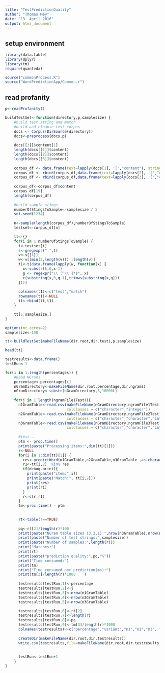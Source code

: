 ```yaml
---
title: "TestPredictionQuality"
author: "Thomas Mey"
date: "13. April 2016"
output: html_document
---
```



## setup environment
```r
library(data.table)
library(dplyr)
library(tm) 
require(quanteda)

source("commonProcess.R")
source("WordPredictionApp/Common.r")
```

## read profanity
```r
p<-readProfanity()
``` 


```r
buildTestSet<-function(directory,p,samplesize) {
    #build test string and match
    #build and cleanse test corpus
    docs <- Corpus(DirSource(directory))
    docs<-preprocess(docs,p)
    
    docs[[3]]$content[1]
    length(docs[[1]]$content)
    length(docs[[2]]$content)
    length(docs[[3]]$content)
    
    corpus_df <- data.frame(text=lapply(docs[1], '[',"content"), stringsAsFactors=F)
    corpus_df <- rbind(corpus_df,data.frame(text=lapply(docs[2], '[',"content"), stringsAsFactors=F))
    corpus_df <- rbind(corpus_df,data.frame(text=lapply(docs[3], '[',"content"), stringsAsFactors=F))
    
    corpus_df<-corpus_df$content
    corpus_df[19]
    length(corpus_df)
    
    #build sample stings
    numberOfStingsToSample<-samplesize / 5
    set.seed(1234)
    
    n<-sample(length(corpus_df),numberOfStingsToSample)
    testset<-corpus_df[n]

    tt<-{}
    for(i in 1:numberOfStingsToSample) {
      t<-testset[i]
      s<-gregexpr(" ",t)
      v<-s[[1]]
      w<-v[(min(3,length(v))) :length(v)]
      t1<-t(data.frame(lapply(w, function(x) {
        x<-substr(t,0,x-1)
        g <- regexpr("\\ [^\\ ]*$", x)
        c(substring(x,0,g-1),trimws(substring(x,g)))
      })))
      
      colnames(t1)<-c("test","match")
      rownames(t1)<-NULL
      tt<-rbind(tt,t1)
    }

    tt[1:samplesize,]
}
```



```r
options(mc.cores=2)
samplesize<-100

tt<-buildTestSet(makeFileName(dir.root,dir.test),p,samplesize)

head(tt)

testresults<-data.frame()
testRun<-1

for(i in 1:length(percentages)) {
    #Read NGrams
    percentage<-percentages[i]
    nGramDirectory<-makeFileName(dir.root,percentage,dir.ngrams)
    nGramDirectory<-substr(nGramDirectory,3,10000L)
    
    for(j in 1:length(ngramFile1Test)){ 
      n1GramTable<-read.csv(makeFileName(nGramDirectory,ngramFile1Test[j]),
                            colClasses = c("character","integer"))
      n2GramTable<-read.csv(makeFileName(nGramDirectory,ngramFile2Test[j]),
                            colClasses = c("character","character","integer"))
      n3GramTable<-read.csv(makeFileName(nGramDirectory,ngramFile3Test[j]),
                            colClasses = c("character","character","integer"))
  
      #test...
      ptm <- proc.time()
      print(paste("Processing items:",dim(tt)[1]))
      r<-NULL
      for(i in 1:dim(tt)[1]) {
        res<-predictWord(n1GramTable,n2GramTable,n3GramTable ,as.character(tt[i,1]),6)
        r1<-tt[i,2]  %in% res
        if(debug.print){
          print(paste("item:",i))
          print(paste("Match:", tt[i,2]))
          print(res)
          print(r1)
        }
        r<-c(r,r1)
      }
      tm<-proc.time() - ptm
      
      
      rt<-table(r==TRUE)
      
      pq<-rt[2]/length(r)*100
      print(paste("NGram table sizes (3,2,1):",nrow(n3GramTable),nrow(n2GramTable),nrow(n1GramTable)))
      print(paste("Number of test strings:",samplesize))
      print(paste("Number of samples:",length(r)))
      print("Matches:")
      print(rt)
      print(paste("prediction quality:",pq,"%"))
      print("Time consumed:")
      print(tm)
      print("Time consumed per prediction(ms):")
      print(tm[3]/length(r)*1000    )
 
      testresults[testRun,1]<-percentage
      testresults[testRun,2]<-j
      testresults[testRun,3]<-nrow(n1GramTable)
      testresults[testRun,4]<-nrow(n2GramTable)
      testresults[testRun,5]<-nrow(n3GramTable)

      testresults[testRun,6]<-rt[2]
      testresults[testRun,7]<-length(r)
      testresults[testRun,8]<-pq
      testresults[testRun,9]<-tm[3]/length(r)*1000 
      colnames(testresults)<-c("percentage","variant","n1","n2","n3", "matches","samples","pq","ms")
      
      createDir(makeFileName(dir.root,dir.testresults))
      write.csv(testresults,file=makeFileName(dir.root,dir.testresults,"testresults.csv "))
      
      
      testRun<-testRun+1
    }
}

```

    

